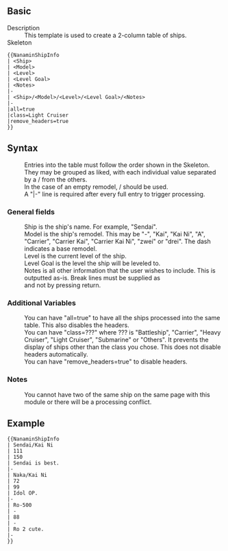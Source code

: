 ==Basic==
;Description
:This template is used to create a 2-column table of ships.
;Skeleton
<pre>{{NanaminShipInfo
| <Ship>
| <Model>
| <Level>
| <Level Goal>
| <Notes>
|-
| <Ship>/<Model>/<Level>/<Level Goal>/<Notes>
|-
|all=true
|class=Light Cruiser
|remove_headers=true
}}</pre>

==Syntax==
:Entries into the table must follow the order shown in the Skeleton. They may be grouped as liked, with each individual value separated by a / from the others.
:In the case of an empty remodel, <Ship>/<Model> should be used.
:A "|-" line is required after every full entry to trigger processing.

===General fields===
:Ship is the ship's name. For example, "Sendai".
:Model is the ship's remodel. This may be "-", "Kai", "Kai Ni", "A", "Carrier", "Carrier Kai", "Carrier Kai Ni", "zwei" or "drei". The dash indicates a base remodel.
:Level is the current level of the ship.
:Level Goal is the level the ship will be leveled to.
:Notes is all other information that the user wishes to include. This is outputted as-is. Break lines must be supplied as <br /> and not by pressing return.

===Additional Variables===
:You can have "all=true" to have all the ships processed into the same table. This also disables the headers.
:You can have "class=???" where ??? is "Battleship", "Carrier", "Heavy Cruiser", "Light Cruiser", "Submarine" or "Others". It prevents the display of ships other than the class you chose. This does not disable headers automatically.
:You can have "remove_headers=true" to disable headers.

===Notes===
:You cannot have two of the same ship on the same page with this module or there will be a processing conflict.

==Example==
<pre>{{NanaminShipInfo
| Sendai/Kai Ni
| 111
| 150
| Sendai is best.
|-
| Naka/Kai Ni
| 72
| 99
| Idol OP.
|-
| Ro-500
| -
| 88
| -
| Ro 2 cute.
|-
}}</pre>
{{NanaminShipInfo
| Sendai/Kai Ni
| 111
| 150
| Sendai is best.
|-
| Naka/Kai Ni
| 72
| 99
| Idol OP.
|-
| Ro-500/
| 88
|-
| Ro 2 cute.
|-
}}
